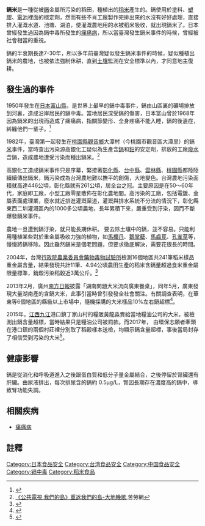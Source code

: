 '''鎘米'''是一種從被[[鎘|鎘]]金屬所污染的稻田，種植出的[[稻米|稻米]]產生的。鎘使用於塗料、[[塑膠|塑膠]]、[[電池|電池]]裡面的穩定劑，然而有些不肖工廠製作完排出來的水沒有好好處理，直接排入灌溉水道、池塘、湖泊，使灌溉農地用的水被稻米吸收，就出現鎘米了。日本曾經發生過因為鎘中毒所發生的[[痛痛病|痛痛病]]，所以當臺灣發生鎘米事件的時候，曾經被社會相當的重視。

鎘的半衰期長達7-30年，所以多年前臺灣疑似發生鎘米事件的時候，疑似種植出鎘米的農地，也被依法強制休耕，直到[[土壤|土壤]]監測在安全標準以內，才同意地主復耕。

== 發生過的事件 == 

1950年發生在[[日本|日本]][[富山縣|富山縣]]，是世界上最早的鎘中毒事件，鎘由山區裏的礦場排放到河裏，造成沿岸居民的鎘中毒。當地居民深受鎘的傷害，日本富山曾於1968年因為鎘米的出現而造成了痛痛病，指關節變形、全身疼痛不能入睡，鎘的後遺症，糾纏他們一輩子。<ref>{{Cite web |url= http://forum.yam.org.tw/women/digest/backinfo/recreation/pu/pu21705.htm | author=|language=zh-tw ||title= 鎘米‧再見！|publisher= 主婦聯盟 }}</ref>

1982年，臺灣第一起發生在[[桃園市|桃園縣]][[觀音區|觀音鄉]]大潭村（今桃園市觀音區大潭里）的鎘[[大米|米]]事件，當時查出污染源高銀化工疑似為生產含[[鎘|鎘]]和[[鉛|鉛]]的安定劑，排放的工廠[[廢水|廢水]]含鎘，造成農地遭受污染而種出鎘米。<ref>[http://www.coolloud.org.tw/node/25291 《公共電視 我們的島》重返我們的島-大地輓歌],苦勞網</ref>

高銀化工造成鎘米事件只是序幕，緊接著[[彰化縣|彰化縣]]、[[台中縣|台中縣]]、[[雲林縣|雲林縣]]、[[桃園市|桃園縣]]都陸陸續續傳出鎘米，鎘污染成為台灣農地難以撫平的創傷，大地變色。台灣農地污染面積就高達446公頃，彰化縣就有261公頃，居全台之冠。主要原因是在50～60年代，家庭即工廠，小型工廠零星散佈在彰化農地間。高污染的工廠，包括電鍍、金屬表面處理業，廢水就近排進灌溉渠道，灌溉與排水系統不分流的情況下，彰化縣東西二圳灌溉區內的1000多公頃農地，長年累積下來，嚴重受到汙染，因而不斷爆發鎘米事件。

農地一旦遭到鎘汙染，就只能長期休耕。 要去除土壤中的鎘，並不容易。只能利用種植某些對於重金屬吸收力強的植物，如[[馬櫻丹|馬櫻丹]]、[[鵝掌蘗|鵝掌蘗]]、[[馬齒莧|馬齒莧]]、[[孔雀草|孔雀草]]等，慢慢將鎘移除。因此雖然鎘米是個老問題，但要求徹底解決，需要花很長的時間。

2004年，台灣[[行政院農業委員會|行政院農業委員會]][[藥物毒物試驗所|藥物毒物試驗所]]檢測16個地區共241筆稻米樣品重金屬含量，結果發現共計11筆、4.94公頃農田生產的稻米含鎘量超過食米重金屬限量標準，銷燬污染稻穀近3萬公斤。<ref>{{Cite web |url= http://www.epochtimes.com/b5/5/4/1/n874437.htm | author=|language=zh-tw |date=2005年4月1日|title= 台灣農委會2004年銷燬鎘污染稻穀3萬公斤|publisher= 大紀元時報 }}</ref>

2013年2月，廣州[[南方日报|南方日報]]披露「湖南問題大米流向廣東餐桌」，同年5月，廣東發現大量湖南產的含鎘大米，此事引當時曾引發發全社會關注。有關調查表明，在華東等6個地區的縣級以上市場中，隨機採購的大米樣品10%左右鎘超標<ref>{{Cite web|url=http://finance.people.com.cn/n/2013/0529/c1004-21654293.html|title=全国1/6耕地受重金属污染 镉大米事件追问农田污染|accessdate=|author=中华工商时报|date=2013-05-29|publisher=人民網}}</ref>。

2015年，[[江西省|江西]][[九江市|九江]]港口鎮丁家山村的糧販黃龍淼賣給當地糧油公司的大米，被檢測出鎘含量超標，當時結果只是糧油公司被罰款。而2017年， 由環保志願者牽頭在港口鎮的兩個村莊裡分別取了稻穀樣本送檢，均顯示鎘含量超標，事後當局封存了相信受到污染的大米<ref>{{Cite web|url=http://news.163.com/17/1111/20/D303TJ6B0001899N.html|title=大米重金属污染?江西九江收存6万斤新谷抽样送检|accessdate=|author=|date=2017-11-01|publisher=網易|archive-url=https://web.archive.org/web/20171113003021/http://news.163.com/17/1111/20/D303TJ6B0001899N.html|archive-date=2017-11-13|dead-url=yes}}</ref>。 

== 健康影響 ==

鎘是從消化和呼吸道進入之後跟蛋白質和低分子量金屬結合，之後停留於腎臟還有肝臟。由尿液排出，每次排尿含的鎘約 0.5μg/L，腎因長期存在濃度高的鎘中，導致腎功能失調。

== 相關疾病 ==
*[[痛痛病|痛痛病]]

==註釋==
{{reflist|1}}

{{台灣環境運動}}

[[Category:日本食品安全|Category:日本食品安全]]
[[Category:台湾食品安全|Category:台湾食品安全]]
[[Category:中国食品安全|Category:中国食品安全]]
[[Category:镉中毒|Category:镉中毒]]
[[Category:稻米食品|Category:稻米食品]]